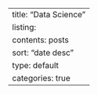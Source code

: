 ---
title: "Data Science"
listing:
  contents: posts
  sort: "date desc"
  type: default
  categories: true
---